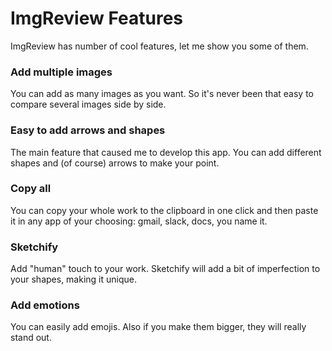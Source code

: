 
# ImgReview Features

ImgReview has number of cool features, let me show you some of them.

<Layout gap="10px 15px">
  <Cell span={6}>
    <h3>Add multiple images</h3>
    You can add as many images as you want. So it's never been that easy to compare
    several images side by side.
  </Cell>
  <Cell span={6}>
    <h3>Easy to add arrows and shapes</h3>
    The main feature that caused me to develop this app. You can add different shapes
    and (of course) arrows to make your point.
  </Cell>
  <Cell span={6}>
    <ContentImage
      alt="ImgReview - Add multiple images"
      width={900}
      height={600}
      src="/images/features-multiple-images.gif"
    />
  </Cell>
  <Cell span={6}>
    <ContentImage
      alt="ImgReview - Easy to add arrows and shapes"
      width={900}
      height={600}
      src="/images/features-add-shape-arrow.gif"
    />
  </Cell>
  <Cell span={6}>
    <h3>Copy all</h3>
    You can copy your whole work to the clipboard in one click and then paste it
    in any app of your choosing: gmail, slack, docs, you name it.
  </Cell>
  <Cell span={6}>
    <h3>Sketchify</h3>
    Add "human" touch to your work. Sketchify will add a bit of imperfection to your
    shapes, making it unique.
  </Cell>
  <Cell span={6}>
    <ContentImage
      alt="ImgReview - Copy all"
      width={900}
      height={600}
      src="/images/features-copy-all.gif"
    />
  </Cell>
  <Cell span={6}>
    <ContentImage
      alt="ImgReview - Sketchify"
      width={900}
      height={600}
      src="/images/features-sketchify.gif"
    />
  </Cell>
  <Cell span={6}>
    <h3>Add emotions</h3>
    You can easily add emojis. Also if you make them bigger, they will really stand
    out.
  </Cell>
  <Cell span={6}>&nbsp;</Cell>
  <Cell span={6}>
    <ContentImage
      alt="ImgReview - Add emotions"
      width={900}
      height={600}
      src="/images/features-emoji.gif"
    />
  </Cell>
  <Cell span={6}>&nbsp;</Cell>
</Layout>

